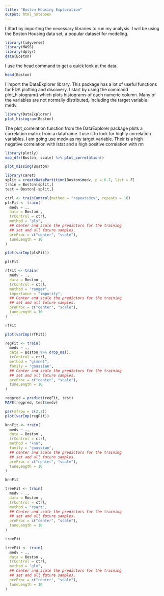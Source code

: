 ```yaml
---
title: "Boston Housing Exploration"
output: html_notebook
---
```



I Start by importing the necessary libraries to run my analysis. I will be using the Boston Housing data set, a popular dataset for modeling.

```r
library(tidyverse)
library(MASS)
library(dplyr)
data(Boston)
```

I use the head command to get a quick look at the data.

```r
head(Boston)
```

I import the DataExplorer library. This package has a lot of useful functions for EDA plotting and discovery. I start by using the command plot_histogram() which plots histograms of each numeric column.  Many of the variables are not normally distributed, including the target variable medv.

```r
library(DataExplorer)
plot_histogram(Boston)

```


The plot_correlation function from the DataExplorer package plots a correlation matrix from a dataframe.  I use it to look for highly correlation variables.  I am going use medv as my target variable. Their is a high negative correlation with lstat and a high positive correlation with rm

```r
library(plotly)
map_dfr(Boston, scale) %>% plot_correlation()

```

```r
plot_missing(Boston) 
```


```r
library(caret)
split = createDataPartition(Boston$medv, p = 0.7, list = F)
train = Boston[split,]
test = Boston[-split,]
```

```r
ctrl <- trainControl(method = "repeatedcv", repeats = 10)
plsFit <- train(
  medv ~ .,
  data = Boston ,
  trControl = ctrl,
  method = "pls",
  ## Center and scale the predictors for the training
  ## set and all future samples.
  preProc = c("center", "scale"),
  tuneLength = 10
)
```

```r
plot(varImp(plsFit))
```

```r
plsFit
```



```r
rfFit <- train(
  medv ~ .,
  data = Boston ,
  trControl = ctrl,
  method = "ranger",
  importance = "impurity",
  ## Center and scale the predictors for the training
  ## set and all future samples.
  preProc = c("center", "scale"),
  tuneLength = 10
)
```

```r
rfFit
```

```r
plot(varImp(rfFit))
```

```r
regFit <- train(
  medv ~ .,
  data = Boston %>% drop_na(),
  trControl = ctrl,
  method = "glmnet",
  family = "gaussian",
  ## Center and scale the predictors for the training
  ## set and all future samples.
  preProc = c("center", "scale"),
  tuneLength = 10
)
```

```r
regpred = predict(regFit, test)
MAPE(regpred, test$medv)
```
```r
par(mfrow = c(2,2))
plot(varImp(regFit))
```



```r
knnFit <- train(
  medv ~ .,
  data = Boston ,
  trControl = ctrl,
  method = "knn",
  family = "gaussian",
  ## Center and scale the predictors for the training
  ## set and all future samples.
  preProc = c("center", "scale"),
  tuneLength = 10
)
```

```r
knnFit
```


```r
treeFit <- train(
  medv ~ .,
  data = Boston ,
  trControl = ctrl,
  method = "rpart",
  ## Center and scale the predictors for the training
  ## set and all future samples.
  preProc = c("center", "scale"),
  tuneLength = 10
)
```

```r
treeFit
```
```r
treeFit <- train(
  medv ~ .,
  data = Boston ,
  trControl = ctrl,
  method = "glm",
  ## Center and scale the predictors for the training
  ## set and all future samples.
  preProc = c("center", "scale"),
  tuneLength = 10
)
```

```r

```

